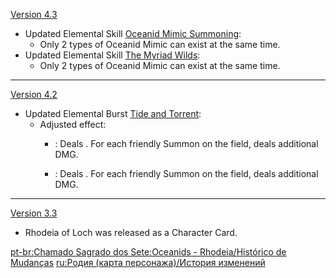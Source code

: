 {{Change History/Header}}
[[Version 4.3]]
* Updated Elemental Skill [[Oceanid Mimic Summoning]]:
** Only 2 types of Oceanid Mimic can exist at the same time.
* Updated Elemental Skill [[The Myriad Wilds]]:
** Only 2 types of Oceanid Mimic can exist at the same time.
----
[[Version 4.2]]
* Updated Elemental Burst [[Tide and Torrent]]:
** Adjusted effect:
*** {{Color|Old}}: Deals {{highlight|2}} {{Color|Hydro DMG}}. For each friendly Summon on the field, deals {{highlight|+2}} additional DMG.
*** {{Color|New}}: Deals {{highlight|4}} {{Color|Hydro DMG}}. For each friendly Summon on the field, deals {{highlight|+1}} additional DMG.
----
[[Version 3.3]]
* Rhodeia of Loch was released as a Character Card.
<noinclude>
[[pt-br:Chamado Sagrado dos Sete:Oceanids - Rhodeia/Histórico de Mudanças]]
[[ru:Родия (карта персонажа)/История изменений]]
</noinclude>